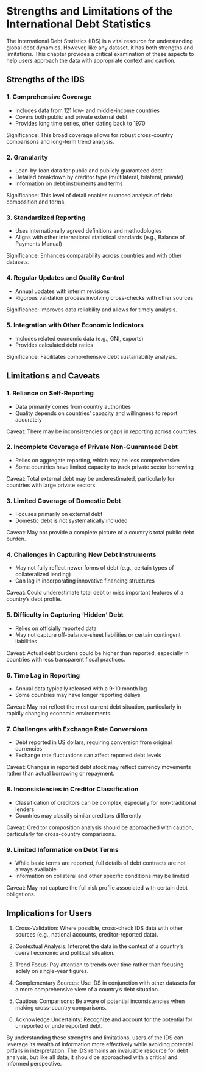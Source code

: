 # Strengths and Limitations of the International Debt Statistics

The International Debt Statistics (IDS) is a vital resource for understanding global debt dynamics. However, like any dataset, it has both strengths and limitations. This chapter provides a critical examination of these aspects to help users approach the data with appropriate context and caution.

## Strengths of the IDS

### 1. Comprehensive Coverage

-   Includes data from 121 low- and middle-income countries
-   Covers both public and private external debt
-   Provides long time series, often dating back to 1970

Significance: This broad coverage allows for robust cross-country comparisons and long-term trend analysis.

### 2. Granularity

-   Loan-by-loan data for public and publicly guaranteed debt
-   Detailed breakdown by creditor type (multilateral, bilateral, private)
-   Information on debt instruments and terms

Significance: This level of detail enables nuanced analysis of debt composition and terms.

### 3. Standardized Reporting

-   Uses internationally agreed definitions and methodologies
-   Aligns with other international statistical standards (e.g., Balance of Payments Manual)

Significance: Enhances comparability across countries and with other datasets.

### 4. Regular Updates and Quality Control

-   Annual updates with interim revisions
-   Rigorous validation process involving cross-checks with other sources

Significance: Improves data reliability and allows for timely analysis.

### 5. Integration with Other Economic Indicators

-   Includes related economic data (e.g., GNI, exports)
-   Provides calculated debt ratios

Significance: Facilitates comprehensive debt sustainability analysis.

## Limitations and Caveats

### 1. Reliance on Self-Reporting

-   Data primarily comes from country authorities
-   Quality depends on countries' capacity and willingness to report accurately

Caveat: There may be inconsistencies or gaps in reporting across countries.

### 2. Incomplete Coverage of Private Non-Guaranteed Debt

-   Relies on aggregate reporting, which may be less comprehensive
-   Some countries have limited capacity to track private sector borrowing

Caveat: Total external debt may be underestimated, particularly for countries with large private sectors.

### 3. Limited Coverage of Domestic Debt

-   Focuses primarily on external debt
-   Domestic debt is not systematically included

Caveat: May not provide a complete picture of a country's total public debt burden.

### 4. Challenges in Capturing New Debt Instruments

-   May not fully reflect newer forms of debt (e.g., certain types of collateralized lending)
-   Can lag in incorporating innovative financing structures

Caveat: Could underestimate total debt or miss important features of a country's debt profile.

### 5. Difficulty in Capturing 'Hidden' Debt

-   Relies on officially reported data
-   May not capture off-balance-sheet liabilities or certain contingent liabilities

Caveat: Actual debt burdens could be higher than reported, especially in countries with less transparent fiscal practices.

### 6. Time Lag in Reporting

-   Annual data typically released with a 9-10 month lag
-   Some countries may have longer reporting delays

Caveat: May not reflect the most current debt situation, particularly in rapidly changing economic environments.

### 7. Challenges with Exchange Rate Conversions

-   Debt reported in US dollars, requiring conversion from original currencies
-   Exchange rate fluctuations can affect reported debt levels

Caveat: Changes in reported debt stock may reflect currency movements rather than actual borrowing or repayment.

### 8. Inconsistencies in Creditor Classification

-   Classification of creditors can be complex, especially for non-traditional lenders
-   Countries may classify similar creditors differently

Caveat: Creditor composition analysis should be approached with caution, particularly for cross-country comparisons.

### 9. Limited Information on Debt Terms

-   While basic terms are reported, full details of debt contracts are not always available
-   Information on collateral and other specific conditions may be limited

Caveat: May not capture the full risk profile associated with certain debt obligations.

## Implications for Users

1.  Cross-Validation: Where possible, cross-check IDS data with other sources (e.g., national accounts, creditor-reported data).

2.  Contextual Analysis: Interpret the data in the context of a country's overall economic and political situation.

3.  Trend Focus: Pay attention to trends over time rather than focusing solely on single-year figures.

4.  Complementary Sources: Use IDS in conjunction with other datasets for a more comprehensive view of a country's debt situation.

5.  Cautious Comparisons: Be aware of potential inconsistencies when making cross-country comparisons.

6.  Acknowledge Uncertainty: Recognize and account for the potential for unreported or underreported debt.

By understanding these strengths and limitations, users of the IDS can leverage its wealth of information more effectively while avoiding potential pitfalls in interpretation. The IDS remains an invaluable resource for debt analysis, but like all data, it should be approached with a critical and informed perspective.
